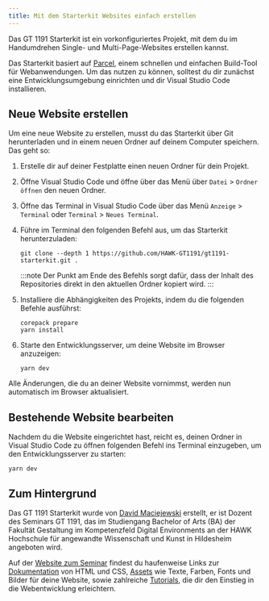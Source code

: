 ```yaml
---
title: Mit dem Starterkit Websites einfach erstellen
---
```



<Lead>
  Das GT 1191 Starterkit ist ein vorkonfiguriertes Projekt, mit dem du im
  Handumdrehen Single- und Multi-Page-Websites erstellen kannst.
</Lead>

Das Starterkit basiert auf [Parcel](https://parceljs.dev/), einem schnellen und einfachen Build-Tool für Webanwendungen. Um das nutzen zu können, solltest du dir zunächst eine Entwicklungs&#xAD;umgebung einrichten und dir Visual Studio Code installieren.

<CardGrid>
  <LinkCard
    title='Entwicklungs&#xAD;umgebung einrichten'
    href='/guides/setup'
  />
  <LinkCard
    title='Visual Studio Code installieren'
    href='https://hawk-gt1191.de/tutorials/website-mit-visual-studio-code'
  />
</CardGrid>

## Neue Website erstellen

Um eine neue Website zu erstellen, musst du das Starterkit über Git herunterladen und in einem neuen Ordner auf deinem Computer speichern. Das geht so:

<Steps>

1. Erstelle dir auf deiner Festplatte einen neuen Ordner für dein Projekt.

2. Öffne Visual Studio Code und öffne über das Menü über `Datei` > `Ordner öffnen` den neuen Ordner.

3. Öffne das Terminal in Visual Studio Code über das Menü `Anzeige` > `Terminal` oder `Terminal` > `Neues Terminal`.

4. Führe im Terminal den folgenden Befehl aus, um das Starterkit herunterzuladen:

   ```shell
   git clone --depth 1 https://github.com/HAWK-GT1191/gt1191-starterkit.git .
   ```

   :::note
   Der Punkt am Ende des Befehls sorgt dafür, dass der Inhalt des Repositories direkt in den aktuellen Ordner kopiert wird.
   :::

5. Installiere die Abhängigkeiten des Projekts, indem du die folgenden Befehle ausführst:

   ```shell
   corepack prepare
   yarn install
   ```

6. Starte den Entwicklungsserver, um deine Website im Browser anzuzeigen:

   ```shell
   yarn dev
   ```

</Steps>

Alle Änderungen, die du an deiner Website vornimmst, werden nun automatisch im Browser aktualisiert.

## Bestehende Website bearbeiten

Nachdem du die Website eingerichtet hast, reicht es, deinen Ordner in Visual Studio Code zu öffnen folgenden Befehl ins Terminal einzugeben, um den Entwicklungsserver zu starten:

```shell
yarn dev
```

## Zum Hintergrund

Das GT 1191 Starterkit wurde von [David Maciejewski](https://threads.com/@macx) erstellt, er ist Dozent des Seminars GT 1191, das im Studiengang Bachelor of Arts (BA) der Fakultät Gestaltung im Kompetenzfeld Digital Environments an der HAWK Hochschule für angewandte Wissenschaft und Kunst in Hildesheim angeboten wird.

Auf der [Website zum Seminar](https://hawk-gt1191.de) findest du haufenweise Links zur [Dokumentation](https://hawk-gt1191.de/dokumentation) von HTML und CSS, [Assets](https://hawk-gt1191.de/assets) wie Texte, Farben, Fonts und Bilder für deine Website, sowie zahlreiche [Tutorials](https://hawk-gt1191.de/tutorials), die dir den Einstieg in die Webentwicklung erleichtern.
